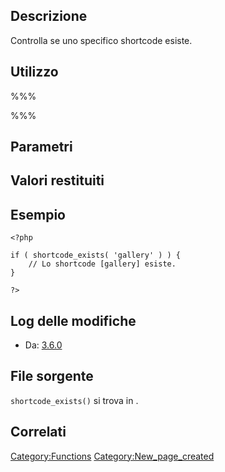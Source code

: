 {{Languages|
{{en|Function Reference/shortcode exists}}
{{it|Riferimento funzioni/shortcode exists}}
{{ja|Function Reference/shortcode exists}}
}}
== Descrizione ==
Controlla se uno specifico shortcode esiste.

== Utilizzo ==
%%% <?php if ( shortcode_exists( 'gallery' ) ) { } ?> %%%

== Parametri ==
{{it:Parameter|$tag|string|Lo shortcode da controllare.}}

== Valori restituiti ==
{{it:Return||boolean|True se lo shortcode è stato registrato, false altrimenti.}}

== Esempio ==
<pre>
<?php

if ( shortcode_exists( 'gallery' ) ) {
    // Lo shortcode [gallery] esiste.
}

?>
</pre>

== Log delle modifiche ==
* Da: [[Version 3.6|3.6.0]]

== File sorgente ==
<!-- Need links to current source code files -->
<tt>shortcode_exists()</tt> si trova in {{Trac|wp-includes/shortcodes.php}}.

== Correlati ==

{{it:Shortcode Tags}}

{{it:Tag Footer}}

[[Category:Functions]]
[[Category:New_page_created]]